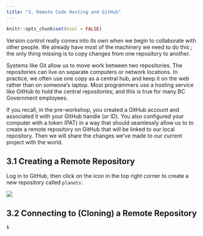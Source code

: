 ```yaml
---
title: "3. Remote Code Hosting and GitHub"
---
```


```r
knitr::opts_chunk$set(eval = FALSE)
```

Version control really comes into its own when we begin to collaborate with other people. We already have most of the machinery we need to do this ; the only thing missing is to copy changes from one repository to another.

Systems like Git allow us to move work between two repositories. The repositories can live on separate computers or network locations. In practice, we often use one copy as a central hub, and keep it on the web rather than on someone’s laptop. Most programmers use a hosting service like GitHub to hold the central repositories; and this is true for many BC Government employees.

If you recall, in the pre-workshop, you created a GitHub account and associated it with your GitHub handle (or ID). You also configured your computer with a token (PAT) in a way that should seamlessly allow us to to create a remote repository on GitHub that will be linked to our local repository. Then we will share the changes we’ve made to our current project with the world.

## 3.1 **Creating a Remote Repository**

Log in to GitHub, then click on the icon in the top right corner to create a new repository called `planets`:

![](images/clipboard-3017811518.png)

## 3.2 **Connecting to (Cloning) a Remote Repository**

```bash
$ 
```
